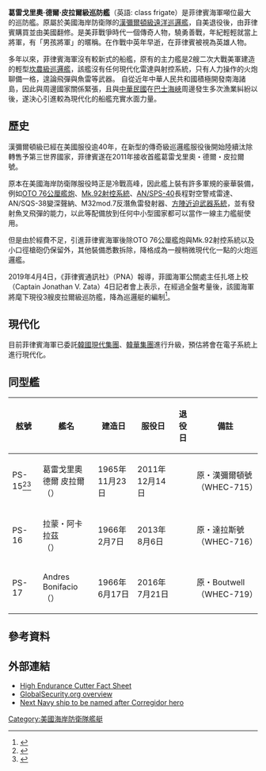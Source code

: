 {{軍艦模板
|名稱= 葛雷戈里奧·德爾·皮拉爾級<br /><small>Gregorio del Pilar class frigate</small>
|圖片= [[Image:PF-15_and_SARV-002_CARAT_2013.jpg|300px]]
|照片說明= 進入菲律賓海軍服役的葛雷戈里奧·德爾·皮拉爾號<br>（原漢彌爾頓號）
|圖片2= 
|照片說明2= 
|艦種= [[巡邏艦|巡邏艦]]
|艦名=
|擁有國={{PHI}}
|艦級=
|代號=
|前型=
|次型=
|同型=
|數量=3 
|製造={{link-en|埃馮代爾造船廠|Avondale Shipyard}}（美國路易斯安那州）
|下訂=
|造價=  
|動工= 
|下水= 
|服役= 
|退役= 
|結局= 
|除籍= 
|狀態= 
|綽號=
|榮譽=
|排水= 3,250噸
|標準= 
|空載= 
|滿載= 
|長度= 115米
|闊度= 13米
|型寬= 
|型深= 
|吃水= 4.6米
|燃料=
|鍋爐=
|引擎= Fairbanks-Morse38TD8-1/8 12汽缸柴油引擎，3500匹馬力x2<br>普惠FT4A-6燃氣渦輪發動機，18,000匹馬力x2<br>[[柴-燃交替|CODOG混和推進系統]]，雙軸推進<br>伸縮式輔助推進器1具，出力350匹馬力
|出力= 43,000匹
|極速= 29節
|續航= 14,000浬（12節，柴油推進）<br>9,600浬（19節，燃氣渦輪推進）
|發電機= 
|電力輸出= 1,500kw
|乘員= 167人
|飛行= 可降落9噸級直升機之飛行甲板
|艦載機= 
|裝備=1門[[奧托布雷達76公厘艦炮|OTO 76公厘艦炮]]<br>2座[[M242巨蝮式鏈炮|Mk 38遙控砲塔]]<br>4挺[[白朗寧M2重機槍|白朗寧M2重機槍]]
|裝甲= 
|射控裝置=[[MK92射控系統|MK92 mod1]]
|偵搜設備=SPS-73平面搜索雷達
|電子設備=
|電戰系統=
|其它=
}}

'''葛雷戈里奧·德爾·皮拉爾級巡防艦'''（英語: {{link-en| Gregorio del Pilar |Gregorio del Pilar }}class frigate）是菲律賓海軍噸位最大的巡防艦。原屬於美國海岸防衛隊的[[漢密爾頓級巡邏艦|漢彌爾頓級遠洋巡邏艦]]，自美退役後，由菲律賓購買並由美國翻修。{{le|葛雷戈里奧·德爾·皮拉爾|Gregorio del Pilar}}是美菲戰爭時代一個傳奇人物，驍勇善戰，年紀輕輕就當上將軍，有「男孩將軍」的暱稱。在作戰中英年早逝，在菲律賓被視為英雄人物。

多年以來，菲律賓海軍沒有較新式的船艦，原有的主力艦是2艘二次大戰美軍建造的輕型[[坎農級護航驅逐艦|坎農級巡邏艦]]，該艦沒有任何現代化雷達與射控系統，只有人力操作的火炮聊備一格，遑論飛彈與魚雷等武器。
自從近年中華人民共和國積極開發南海諸島，因此與周邊國家關係緊張，且與[[中華民國|中華民國]]在[[巴士海峽|巴士海峽]]周邊發生多次漁業糾紛以後，遂決心引進較為現代化的船艦充實水面力量。

==歷史==
漢彌爾頓級已經在美國服役逾40年，在新型的傳奇級巡邏艦服役後開始陸續汰除轉售予第三世界國家，菲律賓遂在2011年接收首艦葛雷戈里奧・德爾・皮拉爾號。

原本在美國海岸防衛隊服役時正是冷戰高峰，因此艦上裝有許多軍規的豪華裝備，例如[[奧托布雷達76公厘艦炮|OTO 76公厘艦炮]]、[[Mk.92射控系統|Mk.92射控系統]]、[[AN/SPS-40|AN/SPS-40]]長程對空警戒雷達、AN/SQS-38變深聲納、M32mod.7反潛魚雷發射器、[[方陣近迫武器系統|方陣近迫武器系統]]，並有發射魚叉飛彈的能力，以此等配備放到任何中小型國家都可以當作一線主力艦艇使用。

但是由於經費不足，引進菲律賓海軍後除OTO 76公厘艦炮與Mk.92射控系統以及小口徑槍砲仍保留外，其他裝備悉數拆除，降格成為一艘稍微現代化一點的火炮巡邏艦。

2019年4月4日，《菲律賓通訊社》（PNA）報導，菲國海軍公關處主任扎塔上校（Captain Jonathan V. Zata）4日記者會上表示，在經過全盤考量後，該國海軍將麾下現役3艘皮拉爾級巡防艦，降為巡邏艇的編制<ref>{{Cite web|title=能力有限　菲海軍擬將3艘皮拉爾級巡防艦「降級」為巡邏艇|url=https://www.upmedia.mg/news_info.php?SerialNo=60650|accessdate=2019-04-06|publisher=上報|archive-url=https://web.archive.org/web/20190406160300/https://www.upmedia.mg/news_info.php?SerialNo=60650|archive-date=2019-04-06|dead-url=no}}</ref>。

==現代化==
目前菲律賓海軍已委託[[韓國|韓國]][[現代集團|現代集團]]、[[韓華集團|韓華集團]]進行升級，預估將會在電子系統上進行現代化。

==同型艦==
{|class=wikitable
! 舷號
! 艦名
! 建造日
! 服役日
! 退役日
! 備註
|-
|  PS-15<ref>{{Cite web|title=能力有限 菲海軍擬將3艘皮拉爾級巡防艦「降級」為巡邏艇 -- 上報 / 國際|url=https://www.upmedia.mg/news_info.php?SerialNo=60650|access-date=2021-10-10|work=www.upmedia.mg}}</ref><ref>{{Cite web|title=Del Pilar-class frigates redesignated as patrol ships|url=http://www.pna.gov.ph/articles/1066243|accessdate=2019-04-06|publisher=Philippine News Agency|archive-url=https://web.archive.org/web/20190403051328/http://www.pna.gov.ph/articles/1066243|archive-date=2019-04-03|dead-url=no}}</ref>
| 葛雷戈里奧 德爾 皮拉爾<br />（{{link-en|BRP ''Gregorio del Pilar''|BRP Gregorio del Pilar (PF-15)}}）
| 1965年11月23日
| 2011年12月14日
| 
| 原・漢彌爾頓號（WHEC-715）
|-
|  PS-16
| 拉蒙・阿卡拉茲<br />（{{link-en|BRP ''Ramon Alcaraz''|BRP Ramon Alcaraz (PF-16)}}）
| 1966年2月7日
| 2013年8月6日
| 
| 原・達拉斯號（WHEC-716）
|-
|  PS-17
| Andres Bonifacio<br />（{{lang|en|BRP ''Andres Bonifacio''}}）
| 1966年6月17日
| 2016年7月21日
| 
| 原・Boutwell（WHEC-719）
|}

== 參考資料 ==
{{Reflist}}

==外部連結==
*[http://www.uscg.mil/d13/docs/factsheets/378.pdf {{convert|378|ft|m|sing=on}} High Endurance Cutter Fact Sheet]
*[http://www.globalsecurity.org/military/systems/ship/whec-378.htm GlobalSecurity.org overview] {{Wayback|url=http://www.globalsecurity.org/military/systems/ship/whec-378.htm |date=20150506171115 }}
*[http://www.abs-cbnnews.com/nation/05/06/12/next-navy-ship-be-named-after-corregidor-hero Next Navy ship to be named after Corregidor hero] {{Wayback|url=http://www.abs-cbnnews.com/nation/05/06/12/next-navy-ship-be-named-after-corregidor-hero |date=20151127233607 }}

[[Category:美國海岸防衛隊艦艇|Category:美國海岸防衛隊艦艇]]